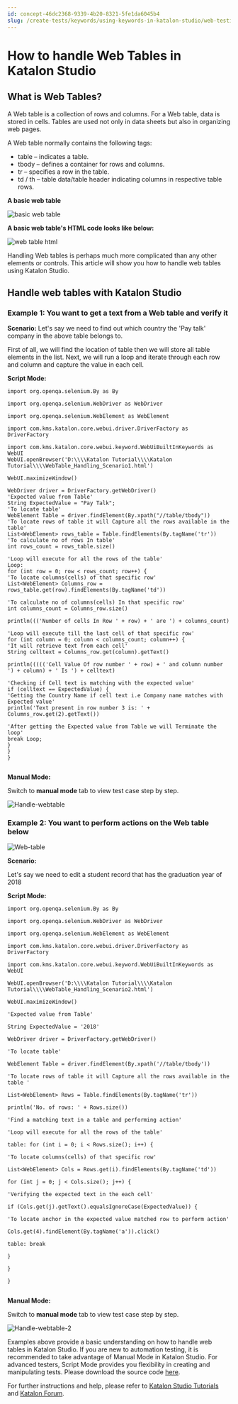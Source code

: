 ```yaml
---
id: concept-46dc2368-9339-4b20-8321-5fe1da6045b4
slug: /create-tests/keywords/using-keywords-in-katalon-studio/web-testing/how-to-handle-web-tables-in-katalon-studio
---
```


# How to handle Web Tables in Katalon Studio

## What is Web Tables?

A Web table is a collection of rows and columns. For a Web table, data is stored in cells. Tables are used not only in data sheets but also in organizing web pages.

A Web table normally contains the following tags:

-   table – indicates a table.
-   tbody – defines a container for rows and columns.
-   tr – specifies a row in the table.
-   td / th – table data/table header indicating columns in respective table rows.

**A basic web table**

<img src="https://github.com/katalon-studio/docs-images/raw/master/katalon-studio/tutorials/handle_web_tables/A-Basic-Webtable.png" alt="basic web table" />

**A basic web table's HTML code looks like below:**

<img src="https://github.com/katalon-studio/docs-images/raw/master/katalon-studio/tutorials/handle_web_tables/web-tables-HTML-code.png" alt="web table html" />

Handling Web tables is perhaps much more complicated than any other elements or controls. This article will show you how to handle web tables using Katalon Studio.

## Handle web tables with Katalon Studio

### Example 1: You want to get a text from a Web table and verify it

**Scenario:** Let's say we need to find out which country the 'Pay talk' company in the above table belongs to.

First of all, we will find the location of table then we will store all table elements in the list. Next, we will run a loop and iterate through each row and column and capture the value in each cell.

**Script Mode:**

```
import org.openqa.selenium.By as By
 
import org.openqa.selenium.WebDriver as WebDriver
 
import org.openqa.selenium.WebElement as WebElement
 
import com.kms.katalon.core.webui.driver.DriverFactory as DriverFactory
 
import com.kms.katalon.core.webui.keyword.WebUiBuiltInKeywords as WebUI
WebUI.openBrowser('D:\\\\Katalon Tutorial\\\\Katalon Tutorial\\\\WebTable_Handling_Scenario1.html')
 
WebUI.maximizeWindow()
 
WebDriver driver = DriverFactory.getWebDriver()
'Expected value from Table'
String ExpectedValue = "Pay Talk";
'To locate table'
WebElement Table = driver.findElement(By.xpath("//table/tbody"))
'To locate rows of table it will Capture all the rows available in the table'
List<WebElement> rows_table = Table.findElements(By.tagName('tr'))
'To calculate no of rows In table'
int rows_count = rows_table.size()
 
'Loop will execute for all the rows of the table'
Loop:
for (int row = 0; row < rows_count; row++) {
'To locate columns(cells) of that specific row'
List<WebElement> Columns_row = rows_table.get(row).findElements(By.tagName('td'))
 
'To calculate no of columns(cells) In that specific row'
int columns_count = Columns_row.size()
 
println((('Number of cells In Row ' + row) + ' are ') + columns_count)
 
'Loop will execute till the last cell of that specific row'
for (int column = 0; column < columns_count; column++) {
'It will retrieve text from each cell'
String celltext = Columns_row.get(column).getText()
 
println((((('Cell Value Of row number ' + row) + ' and column number ') + column) + ' Is ') + celltext)
 
'Checking if Cell text is matching with the expected value'
if (celltext == ExpectedValue) {
'Getting the Country Name if cell text i.e Company name matches with Expected value'
println('Text present in row number 3 is: ' + Columns_row.get(2).getText())
 
'After getting the Expected value from Table we will Terminate the loop'
break Loop;
}
}
}


```

**Manual Mode:**

Switch to **manual mode** tab to view test case step by step.

<img src="https://github.com/katalon-studio/docs-images/raw/master/katalon-studio/tutorials/handle_web_tables/Handle-webtable.png" alt="Handle-webtable" />

### Example 2: You want to perform actions on the Web table below

<img src="https://github.com/katalon-studio/docs-images/raw/master/katalon-studio/tutorials/handle_web_tables/Web-table.png" alt="Web-table" />

**Scenario:**

Let's say we need to edit a student record that has the graduation year of 2018

**Script Mode:**

```
import org.openqa.selenium.By as By
 
import org.openqa.selenium.WebDriver as WebDriver
 
import org.openqa.selenium.WebElement as WebElement
 
import com.kms.katalon.core.webui.driver.DriverFactory as DriverFactory
 
import com.kms.katalon.core.webui.keyword.WebUiBuiltInKeywords as WebUI
 
WebUI.openBrowser('D:\\\\Katalon Tutorial\\\\Katalon Tutorial\\\\WebTable_Handling_Scenario2.html')
 
WebUI.maximizeWindow()
 
'Expected value from Table'
 
String ExpectedValue = '2018'
 
WebDriver driver = DriverFactory.getWebDriver()
 
'To locate table'
 
WebElement Table = driver.findElement(By.xpath('//table/tbody'))
 
'To locate rows of table it will Capture all the rows available in the table '
 
List<WebElement> Rows = Table.findElements(By.tagName('tr'))
 
println('No. of rows: ' + Rows.size())
 
'Find a matching text in a table and performing action'
 
'Loop will execute for all the rows of the table'
 
table: for (int i = 0; i < Rows.size(); i++) {
 
'To locate columns(cells) of that specific row'
 
List<WebElement> Cols = Rows.get(i).findElements(By.tagName('td'))
 
for (int j = 0; j < Cols.size(); j++) {
 
'Verifying the expected text in the each cell'
 
if (Cols.get(j).getText().equalsIgnoreCase(ExpectedValue)) {
 
'To locate anchor in the expected value matched row to perform action'
 
Cols.get(4).findElement(By.tagName('a')).click()
 
table: break
 
}
 
}
 
}


```

**Manual Mode:**

Switch to **manual mode** tab to view test case step by step.

<img src="https://github.com/katalon-studio/docs-images/raw/master/katalon-studio/tutorials/handle_web_tables/Handle-webtable-2.png" alt="Handle-webtable-2" />

Examples above provide a basic understanding on how to handle web tables in Katalon Studio. If you are new to automation testing, it is recommended to take advantage of Manual Mode in Katalon Studio. For advanced testers, Script Mode provides you flexibility in creating and manipulating tests. Please download the source code [here](https://github.com/katalon-studio/katalon-web-automation).

For further instructions and help, please refer to [Katalon Studio Tutorials](/get-started/set-up-your-workspace/set-up-overview-in-katalon-platform) and [Katalon Forum](https://forum.katalon.com/).